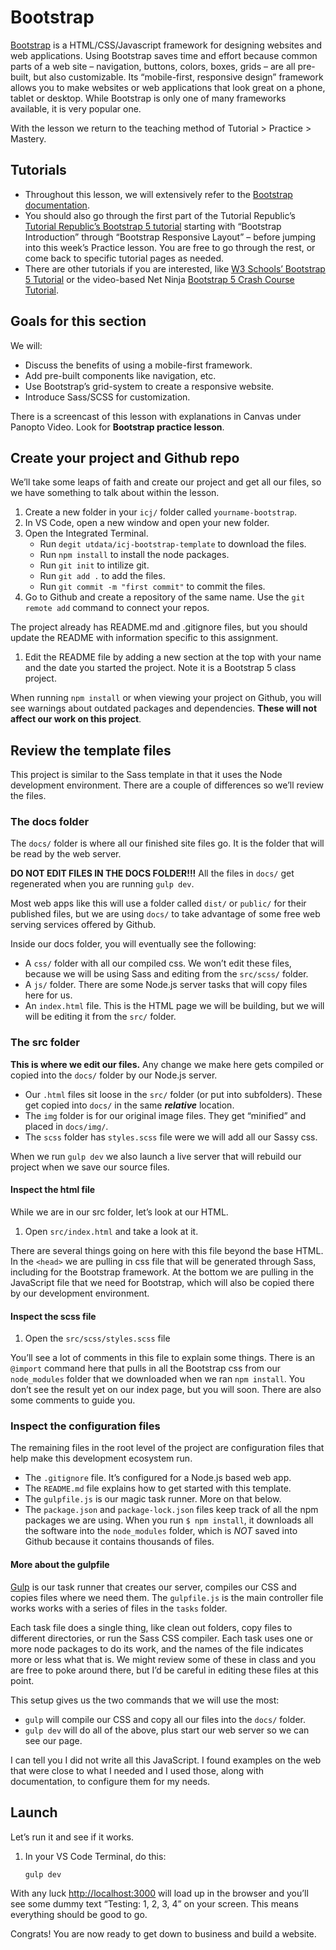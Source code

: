 # Bootstrap

[Bootstrap](https://getbootstrap.com/) is a HTML/CSS/Javascript framework for designing websites and web applications. Using Bootstrap saves time and effort because common parts of a web site -- navigation, buttons, colors, boxes, grids -- are all pre-built, but also customizable.  Its "mobile-first, responsive design" framework allows you to make websites or web applications that look great on a phone, tablet or desktop. While Bootstrap is only one of many frameworks available, it is very popular one.

With the lesson we return to the teaching method of Tutorial > Practice > Mastery.

## Tutorials

- Throughout this lesson, we will extensively refer to the [Bootstrap documentation](https://getbootstrap.com/docs/5.3/getting-started/introduction/). 
- You should also go through the first part of the Tutorial Republic's [Tutorial Republic's Bootstrap 5 tutorial](https://www.tutorialrepublic.com/twitter-bootstrap-tutorial/) starting with "Bootstrap Introduction" through "Bootstrap Responsive Layout" -- before jumping into this week's Practice lesson.  You are free to go through the rest, or come back to specific tutorial pages as needed.
- There are other tutorials if you are interested, like [W3 Schools' Bootstrap 5 Tutorial](https://www.w3schools.com/bootstrap5/) or the video-based Net Ninja [Bootstrap 5 Crash Course Tutorial](https://www.youtube.com/playlist?list=PL4cUxeGkcC9joIM91nLzd_qaH_AimmdAR).


## Goals for this section

We will:

- Discuss the benefits of using a mobile-first framework.
- Add pre-built components like navigation, etc.
- Use Bootstrap's grid-system to create a responsive website.
- Introduce Sass/SCSS for customization.

::: callout-tip
There is a screencast of this lesson with explanations in Canvas under Panopto Video. Look for **Bootstrap practice lesson**.
:::

## Create your project and Github repo

We'll take some leaps of faith and create our project and get all our files, so we have something to talk about within the lesson.

1. Create a new folder in your `icj/` folder called `yourname-bootstrap`.
1. In VS Code, open a new window and open your new folder.
1. Open the Integrated Terminal.
    - Run `degit utdata/icj-bootstrap-template` to download the files.
    - Run `npm install` to install the node packages.
    - Run `git init` to intilize git.
    - Run `git add .` to add the files.
    - Run `git commit -m "first commit"` to commit the files.
1. Go to Github and create a repository of the same name. Use the `git remote add` command to connect your repos.

The project already has README.md and .gitignore files, but you should update the README with information specific to this assignment.

1. Edit the README file by adding a new section at the top with your name and the date you started the project. Note it is a Bootstrap 5 class project.

::: callout-important
When running `npm install` or when viewing your project on Github, you will see warnings about outdated packages and dependencies. **These will not affect our work on this project**.
:::

## Review the template files

This project is similar to the Sass template in that it uses the Node development environment. There are a couple of differences so we'll review the files.

### The docs folder

The `docs/` folder is where all our finished site files go. It is the folder that will be read by the web server.

::: callout-warning
**DO NOT EDIT FILES IN THE DOCS FOLDER!!!** All the files in `docs/` get regenerated when you are running `gulp dev`.
:::

Most web apps like this will use a folder called `dist/` or `public/` for their published files, but we are using `docs/` to take advantage of some free web serving services offered by Github.

Inside our docs folder, you will eventually see the following:

- A `css/` folder with all our compiled css. We won't edit these files, because we will be using Sass and editing from the `src/scss/` folder.
- A `js/` folder. There are some Node.js server tasks that will copy files here for us.
- An `index.html` file. This is the HTML page we will be building, but we will will be editing it from the `src/` folder.

### The src folder

**This is where we edit our files.** Any change we make here gets compiled or copied into the `docs/` folder by our Node.js server.

- Our `.html` files sit loose in the `src/` folder (or put into subfolders). These get copied into `docs/` in the same _**relative**_ location.
- The `img` folder is for our original image files. They get "minified" and placed in `docs/img/`.
- The `scss` folder has `styles.scss` file were we will add all our Sassy css.

When we run `gulp dev` we also launch a live server that will rebuild our project when we save our source files.

#### Inspect the html file

While we are in our src folder, let's look at our HTML.

1. Open `src/index.html` and take a look at it.

There are several things going on here with this file beyond the base HTML. In the `<head>` we are pulling in css file that will be generated through Sass, including for the Bootstrap framework. At the bottom we are pulling in the JavaScript file that we need for Bootstrap, which will also be copied there by our development environment.

#### Inspect the scss file

1. Open the `src/scss/styles.scss` file

You'll see a lot of comments in this file to explain some things. There is an `@import` command here that pulls in all the Bootstrap css from our `node_modules` folder that we downloaded when we ran `npm install`. You don't see the result yet on our index page, but you will soon. There are also some comments to guide you.

### Inspect the configuration files

The remaining files in the root level of the project are configuration files that help make this development ecosystem run.

- The `.gitignore` file. It's configured for a Node.js based web app.
- The `README.md` file explains how to get started with this template.
- The `gulpfile.js` is our magic task runner. More on that below.
- The `package.json` and `package-lock.json` files keep track of all the npm packages we are using. When you run `$ npm install`, it downloads all the software into the `node_modules` folder, which is _NOT_ saved into Github because it contains thousands of files.

#### More about the gulpfile

[Gulp](https://www.npmjs.com/package/gulp) is our task runner that creates our server, compiles our CSS and copies files where we need them. The `gulpfile.js` is the main controller file works works with a series of files in the `tasks` folder.

Each task file does a single thing, like clean out folders, copy files to different directories, or run the Sass CSS compiler. Each task uses one or more node packages to do its work, and the names of the file indicates more or less what that is. We might review some of these in class and you are free to poke around there, but I'd be careful in editing these files at this point.

This setup gives us the two commands that we will use the most:

- `gulp` will compile our CSS and copy all our files into the `docs/` folder.
- `gulp dev` will do all of the above, plus start our web server so we can see our page.

I can tell you I did not write all this JavaScript. I found examples on the web that were close to what I needed and I used those, along with documentation, to configure them for my needs.

## Launch

Let's run it and see if it works.

1. In your VS Code Terminal, do this:

    ```bash
    gulp dev
    ```

With any luck <http://localhost:3000> will load up in the browser and you'll see some dummy text "Testing: 1, 2, 3, 4" on your screen. This means everything should be good to go.

Congrats! You are now ready to get down to business and build a website.
